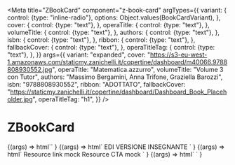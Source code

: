 
<Meta
  title="ZBookCard"
  component="z-book-card"
  argTypes={{
    variant: {
      control: {type: "inline-radio"},
      options: Object.values(BookCardVariant),
    },
    cover: {
      control: {type: "text"},
    },
    operaTitle: {
      control: {type: "text"},
    },
    volumeTitle: {
      control: {type: "text"},
    },
    authors: {
      control: {type: "text"},
    },
    isbn: {
      control: {type: "text"},
    },
    ribbon: {
      control: {type: "text"},
    },
    fallbackCover: {
      control: {type: "text"},
    },
    operaTitleTag: {
      control: {type: "text"},
    },
  }}
  args={{
    variant: "expanded",
    cover: "https://s3-eu-west-1.amazonaws.com/staticmy.zanichelli.it/copertine/dashboard/m40066.9788808930552.jpg",
    operaTitle: "Matematica.azzurro",
    volumeTitle: "Volume 3 con Tutor",
    authors: "Massimo Bergamini, Anna Trifone, Graziella Barozzi",
    isbn: "9788808930552",
    ribbon: "ADOTTATO",
    fallbackCover: "https://staticmy.zanichelli.it/copertine/dashboard/Dashboard_Book_Placeholder.jpg",
    operaTitleTag: "h1",
  }}
/>

# ZBookCard

<Canvas>
  <Story name="All props">
    {(args) =>
      html`<z-book-card
        variant=${args.variant}
        cover=${args.cover}
        opera-title=${args.operaTitle}
        volume-title=${args.volumeTitle}
        authors=${args.authors}
        isbn=${args.isbn}
        ribbon=${args.ribbon}
        fallback-cover=${args.fallbackCover}
        opera-title-tag=${args.operaTitleTag}
      ></z-book-card>`
    }
  </Story>
  <Story name="Slotted tags">
    {(args) =>
      html`<z-book-card
        variant=${args.variant}
        cover=${args.cover}
        opera-title=${args.operaTitle}
        volume-title=${args.volumeTitle}
        authors=${args.authors}
        isbn=${args.isbn}
        ribbon=${args.ribbon}
        fallback-cover=${args.fallbackCover}
        opera-title-tag=${args.operaTitleTag}
      >
        <z-tag
          slot="tags"
          style="--z-tag-bg: var(--avatar-C18)"
          >EDI</z-tag
        >
        <z-tag slot="tags">VERSIONE INSEGNANTE</z-tag>
      </z-book-card>`
    }
  </Story>
  <Story name="Slotted resources">
    {(args) =>
      html`<z-book-card
        variant=${args.variant}
        cover=${args.cover}
        opera-title=${args.operaTitle}
        volume-title=${args.volumeTitle}
        authors=${args.authors}
        isbn=${args.isbn}
        ribbon=${args.ribbon}
        fallback-cover=${args.fallbackCover}
        opera-title-tag=${args.operaTitleTag}
      >
        <z-link
          slot="resources"
          icon="arrow-quad-north-east"
          style="width:100%; margin-bottom: 16px;"
          >Resource link mock</z-link
        >
        <z-button
          slot="resources"
          variant="secondary"
          size="x-small"
          style="width:100%; margin-bottom: 16px;"
          >Resource CTA mock</z-button
        >
      </z-book-card>`
    }
  </Story>
  <Story name="Slotted header CTA">
    {(args) =>
      html`<z-book-card
        variant=${args.variant}
        cover=${args.cover}
        opera-title=${args.operaTitle}
        volume-title=${args.volumeTitle}
        authors=${args.authors}
        isbn=${args.isbn}
        ribbon=${args.ribbon}
        fallback-cover=${args.fallbackCover}
        opera-title-tag=${args.operaTitleTag}
      >
        <z-icon
          name="star-empty"
          slot="header-cta"
        ></z-icon>
      </z-book-card>`
    }
  </Story>
</Canvas>

<ArgsTable of="z-book-card" />
